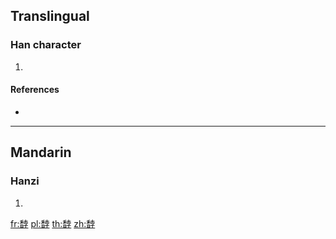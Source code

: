{{character info/new}}
==Translingual==

===Han character===
{{Han char|rn=186|rad=香|as=07|sn=16|four=24647|canj=HAJBD}}

# {{defn|Han|sort=香07}}

====References====
* {{Han ref|kx=1429.110|dkj=44533|dj=1955.120|hdz=74424.050|uh=999E|ud=39326|bh=EC60|bd=60512}}

----

==Mandarin==

===Hanzi===
{{cmn-hanzi|pin=[[bó]] ([[bo2]])|wg=po<sup>2</sup>}}

# {{defn|lang=cmn|sort=香07}}

[[fr:馞]]
[[pl:馞]]
[[th:馞]]
[[zh:馞]]